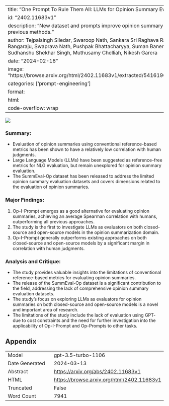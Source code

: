 
---
title: "One Prompt To Rule Them All: LLMs for Opinion Summary Evaluation"
id: "2402.11683v1"
description: "New dataset and prompts improve opinion summary evaluation, outperforming previous methods."
author: Tejpalsingh Siledar, Swaroop Nath, Sankara Sri Raghava Ravindra Muddu, Rupasai Rangaraju, Swaprava Nath, Pushpak Bhattacharyya, Suman Banerjee, Amey Patil, Sudhanshu Shekhar Singh, Muthusamy Chelliah, Nikesh Garera
date: "2024-02-18"
image: "https://browse.arxiv.org/html/2402.11683v1/extracted/5416190/images/comparison.png"
categories: ['prompt-engineering']
format:
  html:
    code-overflow: wrap
---

![](https://browse.arxiv.org/html/2402.11683v1/extracted/5416190/images/comparison.png)

### **Summary:**
- Evaluation of opinion summaries using conventional reference-based metrics has been shown to have a relatively low correlation with human judgments.
- Large Language Models (LLMs) have been suggested as reference-free metrics for NLG evaluation, but remain unexplored for opinion summary evaluation.
- The SummEval-Op dataset has been released to address the limited opinion summary evaluation datasets and covers dimensions related to the evaluation of opinion summaries.

### Major Findings:
1. Op-I-Prompt emerges as a good alternative for evaluating opinion summaries, achieving an average Spearman correlation with humans, outperforming all previous approaches.
2. The study is the first to investigate LLMs as evaluators on both closed-source and open-source models in the opinion summarization domain.
3. Op-I-Prompt generally outperforms existing approaches on both closed-source and open-source models by a significant margin in correlation with human judgments.

### Analysis and Critique:
- The study provides valuable insights into the limitations of conventional reference-based metrics for evaluating opinion summaries.
- The release of the SummEval-Op dataset is a significant contribution to the field, addressing the lack of comprehensive opinion summary evaluation datasets.
- The study's focus on exploring LLMs as evaluators for opinion summaries on both closed-source and open-source models is a novel and important area of research.
- The limitations of the study include the lack of evaluation using GPT- due to cost constraints and the need for further investigation into the applicability of Op-I-Prompt and Op-Prompts to other tasks.

## Appendix

|          |          |
|----------|----------|
| Model     | gpt-3.5-turbo-1106       |
| Date Generated     | 2024-03-13       |
| Abstract | [https://arxiv.org/abs/2402.11683v1](https://arxiv.org/abs/2402.11683v1)        |
| HTML     | [https://browse.arxiv.org/html/2402.11683v1](https://browse.arxiv.org/html/2402.11683v1)       |
| Truncated       | False       |
| Word Count       | 7941       |